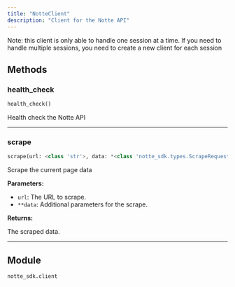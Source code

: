 ```yaml
---
title: "NotteClient"
description: "Client for the Notte API"
---
```



Note: this client is only able to handle one session at a time.
If you need to handle multiple sessions, you need to create a new client for each session

## Methods

### health_check

```python
health_check()
```

Health check the Notte API

---

### scrape

```python
scrape(url: <class 'str'>, data: *<class 'notte_sdk.types.ScrapeRequestDict'>) -> str | notte_core.data.space.StructuredData[BaseModel] | list[notte_core.data.space.ImageData]
```

Scrape the current page data

**Parameters:**

- `url`: The URL to scrape.
- `**data`: Additional parameters for the scrape.

**Returns:**

The scraped data.

---



## Module

`notte_sdk.client`
